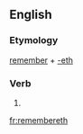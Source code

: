 ==English==

===Etymology===
[[remember]] + [[-eth]]

===Verb===
{{head|en|verb form}}

# {{en-archaic third-person singular of|remember}}

[[fr:remembereth]]